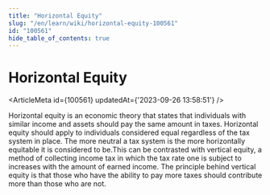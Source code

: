 ```yaml
---
title: "Horizontal Equity"
slug: "/en/learn/wiki/horizontal-equity-100561"
id: "100561"
hide_table_of_contents: true
---
```



# Horizontal Equity

<ArticleMeta id={100561} updatedAt={'2023-09-26 13:58:51'} />
<div className='border-solid border-b border-t-0 my-4 border-[var(--ifm-color-gray-300)]' />

Horizontal equity is an economic theory that states that individuals with similar income and assets should pay the same amount in taxes. Horizontal equity should apply to individuals considered equal regardless of the tax system in place. The more neutral a tax system is the more horizontally equitable it is considered to be.This can be contrasted with vertical equity, a method of collecting income tax in which the tax rate one is subject to increases with the amount of earned income. The principle behind vertical equity is that those who have the ability to pay more taxes should contribute more than those who are not.
